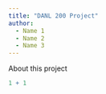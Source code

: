 ```yaml
---
title: "DANL 200 Project"
author: 
  - Name 1
  - Name 2
  - Name 3
---
```


About this project

```r
1 + 1
```
